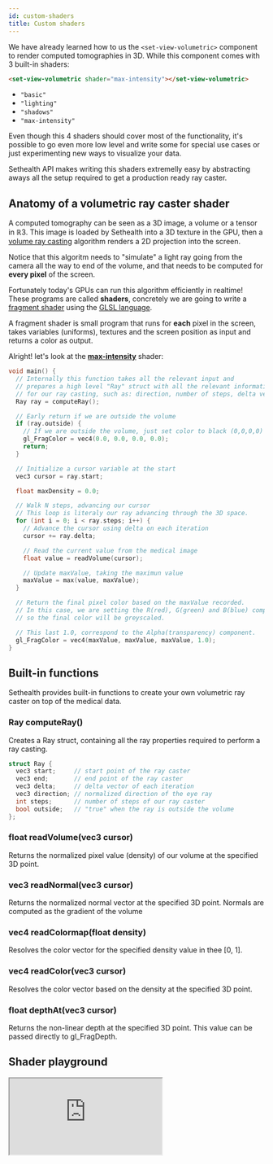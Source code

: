 ```yaml
---
id: custom-shaders
title: Custom shaders
---
```


We have already learned how to us the `<set-view-volumetric>` component to render computed tomographies in 3D.
While this component comes with 3 built-in shaders:

```html
<set-view-volumetric shader="max-intensity"></set-view-volumetric>
```

- `"basic"`
- `"lighting"`
- `"shadows"`
- `"max-intensity"`

Even though this 4 shaders should cover most of the functionality, it's possible to go even more low level
and write some for special use cases or just experimenting new ways to visualize your data.

Sethealth API makes writing this shaders extremelly easy by abstracting aways all the setup required to get 
a production ready ray caster.


## Anatomy of a volumetric ray caster shader

A computed tomography can be seen as a 3D image, a volume or a tensor in ℝ3. This image is loaded by Sethealth into a 3D texture in the GPU,
then a [volume ray casting](https://en.wikipedia.org/wiki/Volume_ray_casting) algorithm renders a 2D projection into the screen.

Notice that this algoritm needs to "simulate" a light ray going from the camera all the way to end of the volume, and that needs to be computed for **every pixel**
of the screen.

Fortunately today's GPUs can run this algorithm efficiently in realtime!
These programs are called **shaders**, concretely we are going to write a [fragment shader](https://thebookofshaders.com/01/) using the [GLSL language](https://en.wikipedia.org/wiki/OpenGL_Shading_Language).

A fragment shader is small program that runs for **each** pixel in the screen, takes variables (uniforms), textures and the screen position as input and returns a color as output.

Alright! let's look at the [**max-intensity**](https://en.wikipedia.org/wiki/Maximum_intensity_projection) shader:

```cpp {19-30}
void main() {
  // Internally this function takes all the relevant input and
  // prepares a high level "Ray" struct with all the relevant information
  // for our ray casting, such as: direction, number of steps, delta vector...
  Ray ray = computeRay();

  // Early return if we are outside the volume
  if (ray.outside) {
    // If we are outside the volume, just set color to black (0,0,0,0) and return early.
    gl_FragColor = vec4(0.0, 0.0, 0.0, 0.0);
    return;
  }

  // Initialize a cursor variable at the start
  vec3 cursor = ray.start;

  float maxDensity = 0.0;

  // Walk N steps, advancing our cursor
  // This loop is literaly our ray advancing through the 3D space.
  for (int i = 0; i < ray.steps; i++) {
    // Advance the cursor using delta on each iteration
    cursor += ray.delta;

    // Read the current value from the medical image
    float value = readVolume(cursor);

    // Update maxValue, taking the maximun value
    maxValue = max(value, maxValue);
  }

  // Return the final pixel color based on the maxValue recorded.
  // In this case, we are setting the R(red), G(green) and B(blue) components to the same value (maxValue),
  // so the final color will be greyscaled.

  // This last 1.0, correspond to the Alpha(transparency) component.
  gl_FragColor = vec4(maxValue, maxValue, maxValue, 1.0);
}
```


## Built-in functions
Sethealth provides built-in functions to create your own volumetric ray caster on top of the medical data.

### Ray computeRay()
Creates a Ray struct, containing all the ray properties required to perform a ray casting.

```cpp
struct Ray {
  vec3 start;     // start point of the ray caster
  vec3 end;       // end point of the ray caster
  vec3 delta;     // delta vector of each iteration
  vec3 direction; // normalized direction of the eye ray
  int steps;      // number of steps of our ray caster
  bool outside;   // "true" when the ray is outside the volume
};
```

### float readVolume(vec3 cursor)
Returns the normalized pixel value (density) of our volume at the specified 3D point.

### vec3 readNormal(vec3 cursor)
Returns the normalized normal vector at the specified 3D point.
Normals are computed as the gradient of the volume

### vec4 readColormap(float density)
Resolves the color vector for the specified density value in thee [0, 1].

### vec4 readColor(vec3 cursor)
Resolves the color vector based on the density at the specified 3D point.

### float depthAt(vec3 cursor)
Returns the non-linear depth at the specified 3D point.
This value can be passed directly to gl_FragDepth.

## Shader playground

<iframe
  src="https://shader.sethealth.app/"
  loading="lazy"
  style={{
    width:' 100%',
    height: '650px',
    border: 0,
    borderRadius: '4px',
    overflow: 'hidden'
  }}
/>
